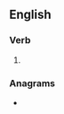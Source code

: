 ==English==

===Verb===
{{head|en|verb form}}

# {{present participle of|desecrate|lang=en|nocat=1}}

===Anagrams===
* {{anagrams|en|a=acdeeginrst|centigrades}}